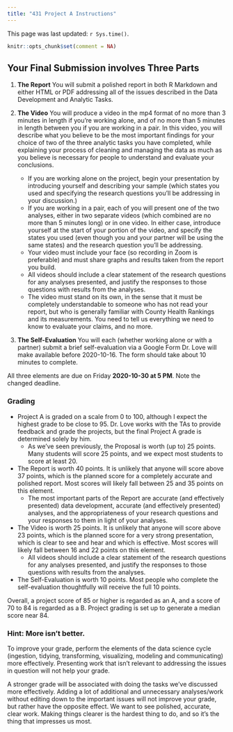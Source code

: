 ---
title: "431 Project A Instructions"
---

This page was last updated: `r Sys.time()`.

```{r setup, include=FALSE}
knitr::opts_chunk$set(comment = NA)
```

## Your Final Submission involves Three Parts

1. **The Report** You will submit a polished report in both R Markdown and either HTML or PDF addressing all of the issues described in the Data Development and Analytic Tasks.

2. **The Video** You will produce a video in the mp4 format of no more than 3 minutes in length if you're working alone, and of no more than 5 minutes in length between you if you are working in a pair. In this video, you will describe what you believe to be the most important findings for your choice of two of the three analytic tasks you have completed, while explaining your process of cleaning and managing the data as much as you believe is necessary for people to understand and evaluate your conclusions.
    - If you are working alone on the project, begin your presentation by introducing yourself and describing your sample (which states you used and specifying the research questions you'll be addressing in your discussion.)
    - If you are working in a pair, each of you will present one of the two analyses, either in two separate videos (which combined are no more than 5 minutes long) or in one video. In either case, introduce yourself at the start of your portion of the video, and specify the states you used (even though you and your partner will be using the same states) and the research question you'll be addressing.
    - Your video must include your face (so recording in Zoom is preferable) and must share graphs and results taken from the report you build.
    - All videos should include a clear statement of the research questions for any analyses presented, and justify the responses to those questions with results from the analyses.
    - The video must stand on its own, in the sense that it must be completely understandable to someone who has not read your report, but who is generally familiar with County Health Rankings and its measurements. You need to tell us everything we need to know to evaluate your claims, and no more.

3. **The Self-Evaluation** You will each (whether working alone or with a partner) submit a brief self-evaluation via a Google Form Dr. Love will make available before 2020-10-16. The form should take about 10 minutes to complete.

All three elements are due on Friday **2020-10-30 at 5 PM**. Note the changed deadline.

### Grading

- Project A is graded on a scale from 0 to 100, although I expect the highest grade to be close to 95. Dr. Love works with the TAs to provide feedback and grade the projects, but the final Project A grade is determined solely by him.
    - As we've seen previously, the Proposal is worth (up to) 25 points. Many students will score 25 points, and we expect most students to score at least 20.
- The Report is worth 40 points. It is unlikely that anyone will score above 37 points, which is the planned score for a completely accurate and polished report. Most scores will likely fall between 25 and 35 points on this element.
    - The most important parts of the Report are accurate (and effectively presented) data development, accurate (and effectively presented) analyses, and the appropriateness of your research questions and your responses to them in light of your analyses.
- The Video is worth 25 points. It is unlikely that anyone will score above 23 points, which is the planned score for a very strong presentation, which is clear to see and hear and which is effective. Most scores will likely fall between 16 and 22 points on this element.
    - All videos should include a clear statement of the research questions for any analyses presented, and justify the responses to those questions with results from the analyses.
- The Self-Evaluation is worth 10 points. Most people who complete the self-evaluation thoughtfully will receive the full 10 points.

Overall, a project score of 85 or higher is regarded as an A, and a score of 70 to 84 is regarded as a B. Project grading is set up to generate a median score near 84.

### Hint: More isn't better.

To improve your grade, perform the elements of the data science cycle (ingestion, tidying, transforming, visualizing, modeling and communicating) more effectively. Presenting work that isn't relevant to addressing the issues in question will not help your grade.

A stronger grade will be associated with doing the tasks we've discussed more effectively. Adding a lot of additional and unnecessary analyses/work without editing down to the important issues will not improve your grade, but rather have the opposite effect. We want to see polished, accurate, clear work. Making things clearer is the hardest thing to do, and so it's the thing that impresses us most. 

